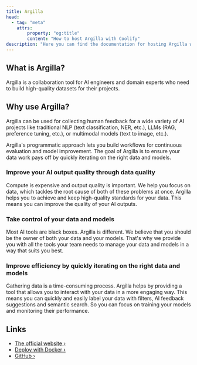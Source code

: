 ```yaml
---
title: Argilla
head:
  - tag: "meta"
    attrs:
        property: "og:title"
        content: "How to host Argilla with Coolify"
description: "Here you can find the documentation for hosting Argilla with Coolify."
---
```



<Badge text="One-click setup." variant="note" size="large" />

## What is Argilla?

Argilla is a collaboration tool for AI engineers and domain experts who need to build high-quality datasets for their projects.

## Why use Argilla?

Argilla can be used for collecting human feedback for a wide variety of AI projects like traditional NLP (text classification, NER, etc.), LLMs (RAG, preference tuning, etc.), or multimodal models (text to image, etc.).

Argilla's programmatic approach lets you build workflows for continuous evaluation and model improvement. The goal of Argilla is to ensure your data work pays off by quickly iterating on the right data and models.

### Improve your AI output quality through data quality

Compute is expensive and output quality is important. We help you focus on data, which tackles the root cause of both of these problems at once. Argilla helps you to achieve and keep high-quality standards for your data. This means you can improve the quality of your AI outputs.

### Take control of your data and models

Most AI tools are black boxes. Argilla is different. We believe that you should be the owner of both your data and your models. That's why we provide you with all the tools your team needs to manage your data and models in a way that suits you best.

### Improve efficiency by quickly iterating on the right data and models

Gathering data is a time-consuming process. Argilla helps by providing a tool that allows you to interact with your data in a more engaging way. This means you can quickly and easily label your data with filters, AI feedback suggestions and semantic search. So you can focus on training your models and monitoring their performance.

## Links

- [The official website ›](https://argilla.io/)
- [Deploy with Docker ›](https://docs.argilla.io/latest/getting_started/how-to-deploy-argilla-with-docker/)
- [GitHub ›](https://github.com/argilla-io/argilla/)
